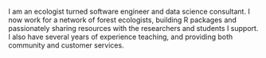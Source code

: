 I am an ecologist turned software engineer and data science consultant. I now work for a network of forest ecologists, building R packages and passionately sharing resources with the researchers and students I support. I also have several years of experience teaching, and providing both community and customer services.

